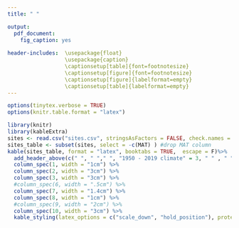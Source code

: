 ```yaml
---
title: " "

output: 
  pdf_document:
    fig_caption: yes
    
header-includes:  \usepackage{float}
                  \usepackage{caption}
                  \captionsetup[table]{font=footnotesize}
                  \captionsetup[figure]{font=footnotesize}
                  \captionsetup[figure]{labelformat=empty}
                  \captionsetup[table]{labelformat=empty}
---
```


```r
options(tinytex.verbose = TRUE)
options(knitr.table.format = "latex")
```

\newpage

```r
library(knitr)
library(kableExtra)
sites <- read.csv("sites.csv", stringsAsFactors = FALSE, check.names = FALSE)
sites_table <- subset(sites, select = -c(MAT) ) #drop MAT column
kable(sites_table, format = "latex", booktabs = TRUE,  escape = F)%>%
  add_header_above(c(" ", " "," ", "1950 - 2019 climate" = 3, " " , " "," "," ")) %>%
  column_spec(1, width = "1cm") %>%
  column_spec(2, width = "3cm") %>%
  column_spec(3, width = "3cm") %>%
  #column_spec(6, width = ".5cm") %>%
  column_spec(7, width = "1.4cm") %>%
  column_spec(8, width = "1cm") %>%
  #column_spec(9, width = "2cm") %>%
  column_spec(10, width = "3cm") %>%
  kable_styling(latex_options = c("scale_down", "hold_position"), protect_latex = T) 
```
